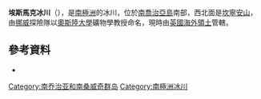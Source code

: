 {{coord|54|13|S|37|13|W|type:glacier_region:GS_source:GNIS|display=title}}

'''埃斯馬克冰川'''（{{lang-en|Esmark Glacier}}），是[[南極洲|南極洲]]的冰川，位於[[南喬治亞島|南喬治亞島]]南部，西北面是[[坎寧安山|坎寧安山]]，由[[挪威|挪威]]探險隊以[[奧斯陸大學|奧斯陸大學]]礦物學教授命名，現時由[[英國海外領土|英國海外領土]]管轄。

==參考資料==
*{{cite gnis | type = antarid | id = 4604| name = Esmark Glacier | accessdate = 2012-03-04}}

{{Antarctica-geo-stub}}
[[Category:南乔治亚和南桑威奇群岛|Category:南乔治亚和南桑威奇群岛]]
[[Category:南極洲冰川|Category:南極洲冰川]]